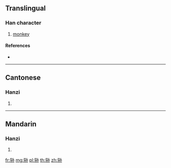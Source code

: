{{also|猻}}
==Translingual==

===Han character===
{{Han char|rn=94|rad=犬|as=06|sn=9|four=|canj=KHNDF,XKHND}}

# [[monkey]]

====References====
* {{Han ref|kx=0711.101|hdz=21347.030|uh=72F2|ud=29426}}

----

==Cantonese==

===Hanzi===
{{yue-hanzi|jyut=|y=syun1|tra=猻}}

# {{defn|lang=yue|sort=犬06}}

----

==Mandarin==

===Hanzi===
{{cmn-hanzi|tra=猻|pin=[[sūn]] ([[sun1]])|wg=sun<sup>1</sup>}}

# {{defn|lang=cmn|sort=犬06}}

[[fr:狲]]
[[mg:狲]]
[[pl:狲]]
[[th:狲]]
[[zh:狲]]